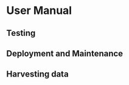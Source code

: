 # User Manual{#user-manual}

## Testing{-}

## Deployment and Maintenance {-}

## Harvesting data {-}